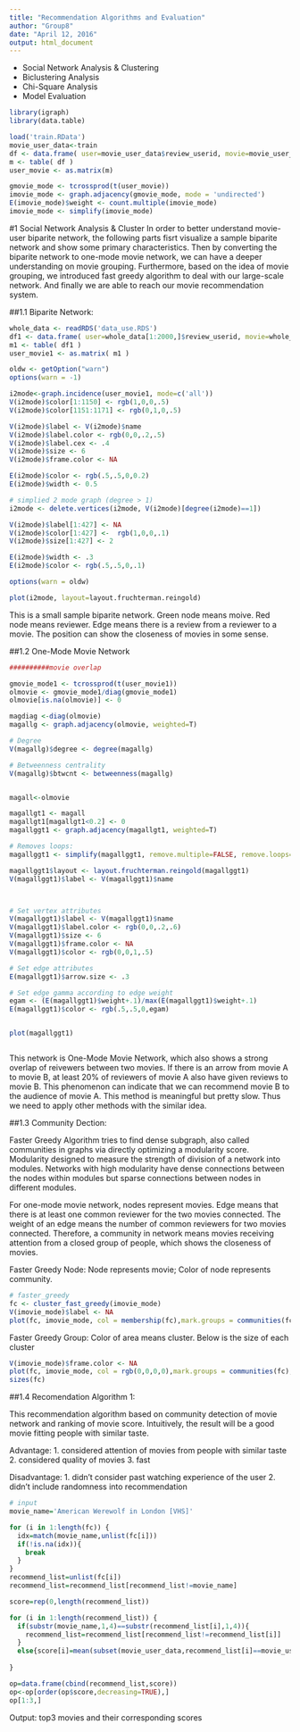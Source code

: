 ---
title: "Recommendation Algorithms and Evaluation"
author: "Group8"
date: "April 12, 2016"
output: html_document
---

* Social Network Analysis & Clustering
* Biclustering Analysis
* Chi-Square Analysis
* Model Evaluation

```{r setup, include=FALSE}
library(igraph)
library(data.table)

load('train.RData')
movie_user_data<-train
df <- data.frame( user=movie_user_data$review_userid, movie=movie_user_data$product_name, stringsAsFactors = F)
m <- table( df )
user_movie <- as.matrix(m)   

gmovie_mode <- tcrossprod(t(user_movie))
imovie_mode <- graph.adjacency(gmovie_mode, mode = 'undirected')
E(imovie_mode)$weight <- count.multiple(imovie_mode)
imovie_mode <- simplify(imovie_mode)

```

#1 Social Network Analysis & Cluster
  In order to better understand movie-user biparite network, the following parts fisrt visualize a sample biparite network and show some primary characteristics. Then by converting the biparite network to one-mode movie network, we can have a deeper understanding on movie grouping. Furthermore, based on the idea of movie grouping, we introduced fast greedy algorithm to deal with our large-scale network. And finally we are able to reach our movie recommendation system.
  
##1.1 Biparite Network:

```{r movie-user beparite network}
whole_data <- readRDS('data_use.RDS')
df1 <- data.frame( user=whole_data[1:2000,]$review_userid, movie=whole_data[1:2000,]$product_name, stringsAsFactors = F)
m1 <- table( df1 )
user_movie1 <- as.matrix( m1 )

oldw <- getOption("warn")
options(warn = -1)

i2mode<-graph.incidence(user_movie1, mode=c('all'))
V(i2mode)$color[1:1150] <- rgb(1,0,0,.5)
V(i2mode)$color[1151:1171] <- rgb(0,1,0,.5)

V(i2mode)$label <- V(i2mode)$name
V(i2mode)$label.color <- rgb(0,0,.2,.5)
V(i2mode)$label.cex <- .4
V(i2mode)$size <- 6
V(i2mode)$frame.color <- NA

E(i2mode)$color <- rgb(.5,.5,0,0.2)
E(i2mode)$width <- 0.5

# simplied 2 mode graph (degree > 1)
i2mode <- delete.vertices(i2mode, V(i2mode)[degree(i2mode)==1])

V(i2mode)$label[1:427] <- NA
V(i2mode)$color[1:427] <-  rgb(1,0,0,.1)
V(i2mode)$size[1:427] <- 2

E(i2mode)$width <- .3
E(i2mode)$color <- rgb(.5,.5,0,.1)

options(warn = oldw)

plot(i2mode, layout=layout.fruchterman.reingold)

```
  This is a small sample biparite network. Green node means moive. Red node means reviewer. Edge means there is a review from a reviewer to a movie.
  The position can show the closeness of movies in some sense.

##1.2 One-Mode Movie Network
```{r movie network grouped by the number of common reviewers}
##########movie overlap

gmovie_mode1 <- tcrossprod(t(user_movie1))
olmovie <- gmovie_mode1/diag(gmovie_mode1)
olmovie[is.na(olmovie)] <- 0

magdiag <-diag(olmovie)
magallg <- graph.adjacency(olmovie, weighted=T)

# Degree
V(magallg)$degree <- degree(magallg)

# Betweenness centrality
V(magallg)$btwcnt <- betweenness(magallg)


magall<-olmovie

magallgt1 <- magall
magallgt1[magallgt1<0.2] <- 0
magallggt1 <- graph.adjacency(magallgt1, weighted=T)

# Removes loops:
magallggt1 <- simplify(magallggt1, remove.multiple=FALSE, remove.loops=TRUE)

magallggt1$layout <- layout.fruchterman.reingold(magallggt1)
V(magallggt1)$label <- V(magallggt1)$name



# Set vertex attributes
V(magallggt1)$label <- V(magallggt1)$name
V(magallggt1)$label.color <- rgb(0,0,.2,.6)
V(magallggt1)$size <- 6
V(magallggt1)$frame.color <- NA
V(magallggt1)$color <- rgb(0,0,1,.5)

# Set edge attributes
E(magallggt1)$arrow.size <- .3

# Set edge gamma according to edge weight
egam <- (E(magallggt1)$weight+.1)/max(E(magallggt1)$weight+.1)
E(magallggt1)$color <- rgb(.5,.5,0,egam)


plot(magallggt1)



```
  
  This network is One-Mode Movie Network, which also shows a strong overlap of reivewers between two movies. If there is an arrow from movie A to movie B, at least 20% of reviewers of movie A also have given reviews to movie B. This phenomenon can indicate that we can recommend movie B to the audience of movie A.
  This method is meaningful but pretty slow. Thus we need to apply other methods with the similar idea.

##1.3 Community Dection:

Faster Greedy Algorithm tries to find dense subgraph, also called communities in graphs via directly optimizing a modularity score. Modularity designed to measure the strength of division of a network into modules. Networks with high modularity have dense connections between the nodes within modules but sparse connections between nodes in different modules.  

For one-mode movie network, nodes represent movies. Edge means that there is at least one common reviewer for the two movies connected. The weight of an edge means the number of common reviewers for two movies connected. Therefore, a community in network means movies receiving attention from a closed group of people, which shows the closeness of movies.

Faster Greedy Node:
  Node represents movie; Color of node represents community.

```{r Faster Greedy Node, echo=FALSE}
# faster_greedy
fc <- cluster_fast_greedy(imovie_mode)
V(imovie_mode)$label <- NA
plot(fc, imovie_mode, col = membership(fc),mark.groups = communities(fc), edge.color = rgb(0,0,0,0))
```

Faster Greedy Group:
  Color of area means cluster. Below is the size of each cluster

```{r Faster Greedy Cluster, echo=FALSE}
V(imovie_mode)$frame.color <- NA
plot(fc, imovie_mode, col = rgb(0,0,0,0),mark.groups = communities(fc), edge.color = rgb(0,0,0,0))
sizes(fc)
```

##1.4 Recomendation Algorithm 1:
  
 This recommendation algorithm based on community detection of movie network and ranking of movie score. Intuitively, the result will be a good movie fitting people with similar taste.
  
  Advantage:
  1. considered attention of movies from people with similar taste
  2. considered quality of movies
  3. fast
  
  Disadvantage:
  1. didn't consider past watching experience of the user
  2. didn't include randomness into recommendation

```{r input}
# input
movie_name='American Werewolf in London [VHS]'
```

```{r community detection recommendation}


for (i in 1:length(fc)) {
  idx=match(movie_name,unlist(fc[i]))
  if(!is.na(idx)){
    break
  }
}
recommend_list=unlist(fc[i])
recommend_list=recommend_list[recommend_list!=movie_name]

score=rep(0,length(recommend_list))

for (i in 1:length(recommend_list)) {
  if(substr(movie_name,1,4)==substr(recommend_list[i],1,4)){
    recommend_list=recommend_list[recommend_list!=recommend_list[i]]
  }
  else{score[i]=mean(subset(movie_user_data,recommend_list[i]==movie_user_data$product_name)$review_score)}
  
}

op=data.frame(cbind(recommend_list,score))
op<-op[order(op$score,decreasing=TRUE),]
op[1:3,]
```
Output: top3 movies and their corresponding scores
